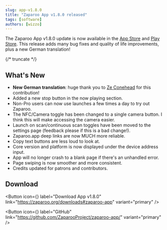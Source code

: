 ```yaml
---
slug: app-v1.8.0
title: "Zaparoo App v1.8.0 released"
tags: [software]
authors: [wizzo]
---
```


The Zaparoo App v1.8.0 update is now available in the [App Store](https://apps.apple.com/us/app/zaparoo/id6480331015) and [Play Store](https://play.google.com/store/apps/details?id=dev.wizzo.tapto). This release adds many bug fixes and quality of life improvements, plus a new German translation!

{/* truncate */}

## What's New

- **New German translation**: huge thank you to [Ze Conehead](https://github.com/ze-conehead) for this contribution!
- Added a new stop button in the now playing section.
- Non-Pro users can now use launches a few times a day to try out Zaparoo.
- The NFC/Camera toggle has been changed to a single camera button. I think this will make accessing the camera easier.
- Launch on scan/continuous scan toggles have been moved to the settings page (feedback please if this is a bad change!).
- Zaparoo.app deep links are now MUCH more reliable.
- Copy text buttons are less loud to look at.
- Core version and platform is now displayed under the device address input.
- App will no longer crash to a blank page if there's an unhandled error.
- Page swiping is now smoother and more consistent.
- Credits updated for patrons and contributors.

## Download

<Button
  icon={<FAIcon icon="download" />}
  label="Download App v1.8.0"
  link="https://zaparoo.org/downloads#zaparoo-app"
  variant="primary"
/>

<Button
  icon={<FAIcon icon="fa-brands fa-github" />}
  label="GitHub"
  link="https://github.com/ZaparooProject/zaparoo-app/"
  variant="primary"
/>
